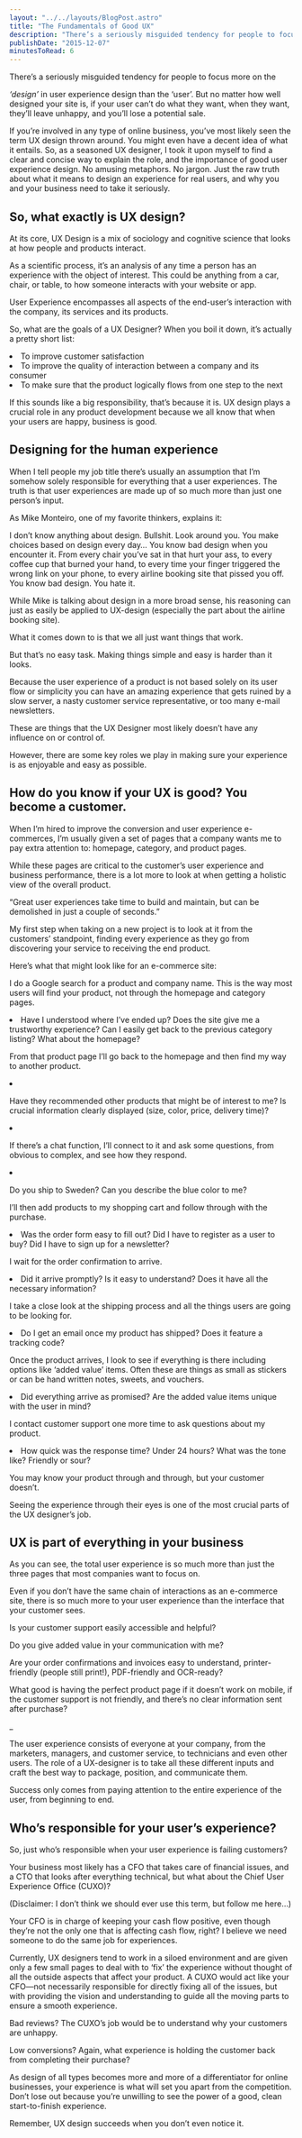 ```yaml
---
layout: "../../layouts/BlogPost.astro"
title: "The Fundamentals of Good UX"
description: "There’s a seriously misguided tendency for people to focus more on the ‘design’ in user experience design than the ‘user’. But no matter how well designed your site is, if your user can’t do what they want, when they want, they’ll leave unhappy, and you’ll lose a potential sale.\n\n\nIf you’re involved in any type of online business, you’ve most likely seen the term UX design thrown around. You might even have a decent idea of what it entails. So, as a seasoned UX designer, I took it upon myself to"
publishDate: "2015-12-07"
minutesToRead: 6
---
```


<p>There’s a seriously misguided tendency for people to focus more on the </p>
<em>‘design’</em>
 in user experience design than the ‘user’. But no matter how well designed your site is, if your user can’t do what they want, when they want, they’ll leave unhappy, and you’ll lose a potential sale.</p>
<p>If you’re involved in any type of online business, you’ve most likely seen the term UX design thrown around. You might even have a decent idea of what it entails. So, as a seasoned UX designer, I took it upon myself to find a clear and concise way to explain the role, and the importance of good user experience design. No amusing metaphors. No jargon. Just the raw truth about what it means to design an experience for real users, and why you and your business need to take it seriously.</p>
<h2 id="so-what-exactly-is-ux-design">So, what exactly is UX design?</h>
</h2>
<p>At its core, UX Design is a mix of sociology and cognitive science that looks at how people and products interact.</p>
<p>As a scientific process, it’s an analysis of any time a person has an experience with the object of interest. This could be anything from a car, chair, or table, to how someone interacts with your website or app.</p>
<div class="blockquote">
</div>
<div>
<p>User Experience encompasses all aspects of the end-user’s interaction with the company, its services and its products. </p>
</div>
<p>So, what are the goals of a UX Designer? When you boil it down, it’s actually a pretty short list:</p>
<ul>
</ul>
<li>To improve customer satisfaction</li>
<li>To improve the quality of interaction between a company and its consumer</l>
</li>
<li>To make sure that the product logically flows from one step to the next </li>
<p>If this sounds like a big responsibility, that’s because it is. UX design plays a crucial role in any product development because we all know that when your users are happy, business is good.</p>
<h2 id="designing-for-the-human-experience">Designing for the human experience</h>
</h2>
<p>When I tell people my job title there’s usually an assumption that I’m somehow solely responsible for everything that a user experiences. The truth is that user experiences are made up of so much more than just one person’s input.</p>
<p>As Mike Monteiro, one of my favorite thinkers, explains it:</p>
<div class="blockquote">
</div>
<div>
<p>I don’t know anything about design. Bullshit. Look around you. You make choices based on design every day… You know bad design when you encounter it. From every chair you’ve sat in that hurt your ass, to every coffee cup that burned your hand, to every time your finger triggered the wrong link on your phone, to every airline booking site that pissed you off. You know bad design. You hate it. </p>
</div>
<p>While Mike is talking about design in a more broad sense, his reasoning can just as easily be applied to UX-design (especially the part about the airline booking site).</p>
<p>What it comes down to is that we all just want things that work.</p>
<p>But that’s no easy task. Making things simple and easy is harder than it looks.</p>
<p>Because the user experience of a product is not based solely on its user flow or simplicity you can have an amazing experience that gets ruined by a slow server, a nasty customer service representative, or too many e-mail newsletters.</p>
<p>These are things that the UX Designer most likely doesn’t have any influence on or control of.</p>
<p>However, there are some key roles we play in making sure your experience is as enjoyable and easy as possible.</p>
<h2 id="how-do-you-know-if-your-ux-is-good-you-become-a-customer">How do you know if your UX is good? You become a customer.</h>
</h2>
<p>When I’m hired to improve the conversion and user experience e-commerces, I’m usually given a set of pages that a company wants me to pay extra attention to: homepage, category, and product pages.</p>
<p>While these pages are critical to the customer’s user experience and business performance, there is a lot more to look at when getting a holistic view of the overall product.</p>
<div class="blockquote">
</div>
<div>
<p>“Great user experiences take time to build and maintain, but can be demolished in just a couple of seconds.” </p>
</div>
<p>My first step when taking on a new project is to look at it from the customers’ standpoint, finding every experience as they go from discovering your service to receiving the end product.</p>
<p>Here’s what that might look like for an e-commerce site:</p>
<p>I do a Google search for a product and company name. This is the way most users will find your product, not through the homepage and category pages.</p>
<ul>
</ul>
<li>Have I understood where I’ve ended up? Does the site give me a trustworthy experience? Can I easily get back to the previous category listing? What about the homepage? 
<p>From that product page I’ll go back to the homepage and then find my way to another product.</p>
<ul>
</ul>
<li>
<p>Have they recommended other products that might be of interest to me? Is crucial information clearly displayed (size, color, price, delivery time)? </p>
<li>
<p>If there’s a chat function, I’ll connect to it and ask some questions, from obvious to complex, and see how they respond. </p>
<li>
<p>Do you ship to Sweden? Can you describe the blue color to me? </p>
</ul>
<p>I’ll then add products to my shopping cart and follow through with the purchase.</p>
<ul>
</ul>
<li>Was the order form easy to fill out? Did I have to register as a user to buy? Did I have to sign up for a newsletter? 
<p>I wait for the order confirmation to arrive.</p>
<ul>
</ul>
<li>Did it arrive promptly? Is it easy to understand? Does it have all the necessary information? 
<p>I take a close look at the shipping process and all the things users are going to be looking for.</p>
<ul>
</ul>
<li>Do I get an email once my product has shipped? Does it feature a tracking code? 
<p>Once the product arrives, I look to see if everything is there including options like ‘added value’ items. Often these are things as small as stickers or can be hand written notes, sweets, and vouchers.</p>
<ul>
</ul>
<li>Did everything arrive as promised? Are the added value items unique with the user in mind? 
<p>I contact customer support one more time to ask questions about my product.</p>
<ul>
</ul>
<li>How quick was the response time? Under 24 hours? What was the tone like? Friendly or sour? 
<p>You may know your product through and through, but your customer doesn’t.</p>
<p>Seeing the experience through their eyes is one of the most crucial parts of the UX designer’s job.</p>
<h2 id="ux-is-part-of-everything-in-your-business">UX is part of everything in your business</h>
</h2>
<p>As you can see, the total user experience is so much more than just the three pages that most companies want to focus on.</p>
<p>Even if you don’t have the same chain of interactions as an e-commerce site, there is so much more to your user experience than the interface that your customer sees.</p>
<p>Is your customer support easily accessible and helpful?</p>
<p>Do you give added value in your communication with me?</p>
<p>Are your order confirmations and invoices easy to understand, printer-friendly (people still print!), PDF-friendly and OCR-ready?</p>
<p>What good is having the perfect product page if it doesn’t work on mobile, if the customer support is not friendly, and there’s no clear information sent after purchase?</p>
<p>_</p>
<p>The user experience consists of everyone at your company, from the marketers, managers, and customer service, to technicians and even other users. The role of a UX-designer is to take all these different inputs and craft the best way to package, position, and communicate them.</p>
<p>Success only comes from paying attention to the entire experience of the user, from beginning to end.</p>
<h2 id="who%E2%80%99s-responsible-for-your-user%E2%80%99s-experience">Who’s responsible for your user’s experience?</h>
</h2>
<p>So, just who’s responsible when your user experience is failing customers?</p>
<p>Your business most likely has a CFO that takes care of financial issues, and a CTO that looks after everything technical, but what about the Chief User Experience Office (CUXO)?</p>
<p>(Disclaimer: I don’t think we should ever use this term, but follow me here…)</p>
<p>Your CFO is in charge of keeping your cash flow positive, even though they’re not the only one that is affecting cash flow, right? I believe we need someone to do the same job for experiences.</p>
<p>Currently, UX designers tend to work in a siloed environment and are given only a few small pages to deal with to ‘fix’ the experience without thought of all the outside aspects that affect your product. A CUXO would act like your CFO—not necessarily responsible for directly fixing all of the issues, but with providing the vision and understanding to guide all the moving parts to ensure a smooth experience.</p>
<p>Bad reviews? The CUXO’s job would be to understand why your customers are unhappy.</p>
<p>Low conversions? Again, what experience is holding the customer back from completing their purchase?</p>
<MDXImage src="/images/pablo-5-1024x512.webp" alt="customer back from completing their purchase - Pablo x" width={1024} height={512} />
<p>As design of all types becomes more and more of a differentiator for online businesses, your experience is what will set you apart from the competition. Don’t lose out because you’re unwilling to see the power of a good, clean start-to-finish experience.</p>
<div class="blockquote">
</div>
<div>
<p>Remember, UX design succeeds when you don’t even notice it. </p>
</div>

